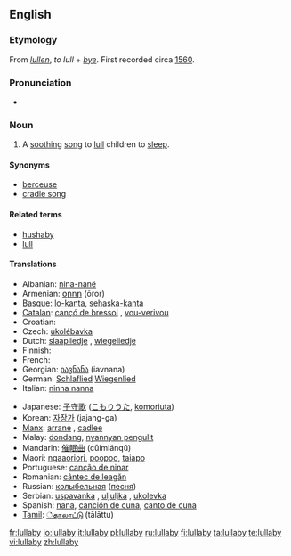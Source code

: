 ==English==

===Etymology===
From {{ME.}} ''[[lullen]]'', ''to lull'' + ''[[bye]]''. First recorded circa [[w:1560|1560]].

===Pronunciation===
* {{audio|en-us-lullabye.ogg|Audio (US)}}

===Noun===
{{en-noun|lullab|ies}}

# A [[soothing]] [[song]] to [[lull]] children to [[sleep]].

====Synonyms====
* [[berceuse]]
* [[cradle song]]

====Related terms====
* [[hushaby]]
* [[lull]]

====Translations====
{{trans-top|a soothing song to lull children to sleep}}
* Albanian: [[nina-nanë]]
* Armenian: [[օրոր]] (ōror)
* [[Basque]]: [[lo-kanta]], [[sehaska-kanta]]
* [[Catalan]]: [[cançó de bressol]] {{f}}, [[vou-verivou]] {{m}}
* Croatian: {{t-|hr|uspavanka}}
* Czech: [[ukolébavka]] {{f}}
* Dutch: [[slaapliedje]] {{n}}, [[wiegeliedje]] {{n}}
* Finnish: {{t-|fi|tuutulaulu}}
* French: {{t+|fr|berceuse|f}}
* Georgian: [[იავნანა]] (iavnana)
* German: [[Schlaflied]] {{n}} [[Wiegenlied]] {{n}}
* Italian: [[ninna nanna]] {{f}}
{{trans-mid}}
* Japanese: [[子守歌]] ([[こもりうた]], [[komoriuta]])
* Korean: [[자장가]] (jajang-ga)
* [[Manx]]: [[arrane]] {{m}}, [[cadlee]]
* Malay: [[dondang]], [[nyannyan pengulit]]
* Mandarin: [[催眠曲]] (cūimiánqǔ)
* Maori: [[ngaaoriori]], [[poopoo]], [[taiapo]]
* Portuguese: [[canção de ninar]] {{f}}
* Romanian: [[cântec de leagăn]] {{n}}
* Russian: [[колыбельная]] ([[песня]]) {{f}}
* Serbian: [[uspavanka]] {{f}}, [[uljuljka]] {{f}}, [[ukolevka]]
* Spanish: [[nana]], [[canción de cuna]], [[canto de cuna]] {{f}}
* [[Tamil]]: [[்தாலாட்டு]] (tālāttu)
{{trans-bottom}}

[[fr:lullaby]]
[[io:lullaby]]
[[it:lullaby]]
[[pl:lullaby]]
[[ru:lullaby]]
[[fi:lullaby]]
[[ta:lullaby]]
[[te:lullaby]]
[[vi:lullaby]]
[[zh:lullaby]]